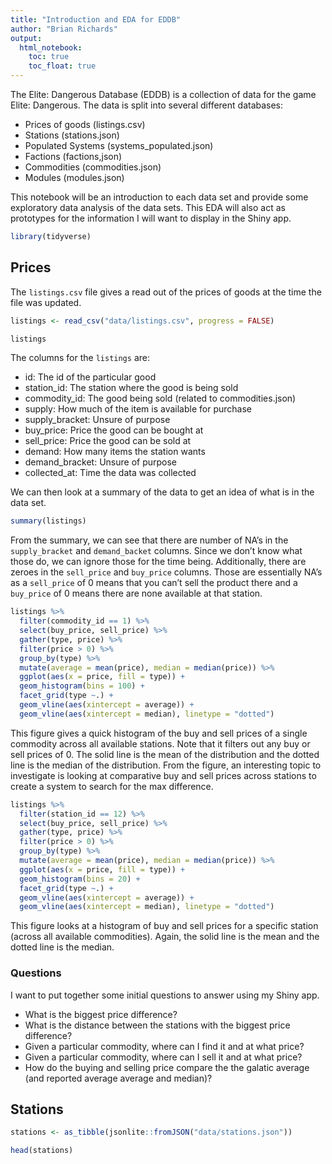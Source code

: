 ```yaml
---
title: "Introduction and EDA for EDDB"
author: "Brian Richards"
output: 
  html_notebook:
    toc: true
    toc_float: true
---
```


The Elite: Dangerous Database (EDDB) is a collection of data for the game 
Elite: Dangerous. The data is split into several different databases: 

* Prices of goods (listings.csv)
* Stations (stations.json)
* Populated Systems (systems_populated.json)
* Factions (factions,json)
* Commodities (commodities.json)
* Modules (modules.json)

This notebook will be an introduction to each data set and provide some 
exploratory data analysis of the data sets. This EDA will also act as 
prototypes for the information I will want to display in the Shiny app.

```r
library(tidyverse)
```

## Prices

The `listings.csv` file gives a read out of the prices of goods at the time 
the file was updated.

```r
listings <- read_csv("data/listings.csv", progress = FALSE)
```

```r
listings
```

The columns for the `listings` are:

* id: The id of the particular good
* station_id: The station where the good is being sold
* commodity_id: The good being sold (related to commodities.json)
* supply: How much of the item is available for purchase
* supply_bracket: Unsure of purpose
* buy_price: Price the good can be bought at 
* sell_price: Price the good can be sold at
* demand: How many items the station wants
* demand_bracket: Unsure of purpose
* collected_at: Time the data was collected

We can then look at a summary of the data to get an idea of what is in the 
data set.

```r
summary(listings)
```

From the summary, we can see that there are number of NA's in the `supply_bracket` 
and `demand_backet` columns. Since we don't know what those do, we can ignore 
those for the time being. Additionally, there are zeroes in the `sell_price` 
and `buy_price` columns. Those are essentially NA's as a `sell_price` of 0 means 
that you can't sell the product there and a `buy_price` of 0 means there are 
none available at that station.

```r
listings %>% 
  filter(commodity_id == 1) %>% 
  select(buy_price, sell_price) %>% 
  gather(type, price) %>% 
  filter(price > 0) %>% 
  group_by(type) %>% 
  mutate(average = mean(price), median = median(price)) %>% 
  ggplot(aes(x = price, fill = type)) +
  geom_histogram(bins = 100) +
  facet_grid(type ~.) +
  geom_vline(aes(xintercept = average)) +
  geom_vline(aes(xintercept = median), linetype = "dotted")
```

This figure gives a quick histogram of the buy and sell prices of a single 
commodity across all available stations. Note that it filters out any buy or 
sell prices of 0. The solid line is the mean of the distribution and the dotted 
line is the median of the distribution. From the figure, an interesting topic 
to investigate is looking at comparative buy and sell prices across stations 
to create a system to search for the max difference.

```r
listings %>% 
  filter(station_id == 12) %>% 
  select(buy_price, sell_price) %>% 
  gather(type, price) %>% 
  filter(price > 0) %>% 
  group_by(type) %>% 
  mutate(average = mean(price), median = median(price)) %>% 
  ggplot(aes(x = price, fill = type)) +
  geom_histogram(bins = 20) +
  facet_grid(type ~.) +
  geom_vline(aes(xintercept = average)) +
  geom_vline(aes(xintercept = median), linetype = "dotted")
```

This figure looks at a histogram of buy and sell prices for a specific station 
(across all available commodities). Again, the solid line is the mean and the 
dotted line is the median.

### Questions 

I want to put together some initial questions to answer using my Shiny app. 

* What is the biggest price difference?
* What is the distance between the stations with the biggest price difference? 
* Given a particular commodity, where can I find it and at what price?
* Given a particular commodity, where can I sell it and at what price?
* How do the buying and selling price compare the the galatic average (and 
reported average average and median)?

## Stations 

```r
stations <- as_tibble(jsonlite::fromJSON("data/stations.json"))
```

```r
head(stations)
```

